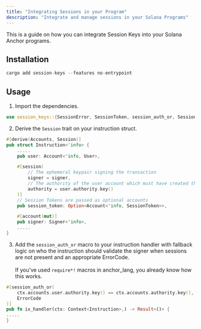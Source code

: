```yaml
---
title: "Integrating Sessions in your Program"
description: "Integrate and manage sessions in your Solana Programs"
---
```


This is a guide on how you can integrate Session Keys into your Solana Anchor programs.

## Installation

```rust
cargo add session-keys --features no-entrypoint
```

## Usage

1. Import the dependencies.

```rust
use session_keys::{SessionError, SessionToken, session_auth_or, Session}
```

2. Derive the `Session` trait on your instruction struct.

```rust
#[derive(Accounts, Session)]
pub struct Instruction<'info> {
    .....
    pub user: Account<'info, User>,

    #[session(
        // The ephemeral keypair signing the transaction
        signer = signer,
        // The authority of the user account which must have created the session
        authority = user.authority.key()
    )]
    // Session Tokens are passed as optional accounts
    pub session_token: Option<Account<'info, SessionToken>>,

    #[account(mut)]
    pub signer: Signer<'info>,
    .....
}
```

3. Add the `session_auth_or` macro to your instruction handler with fallback logic on who the instruction should validate the signer when sessions are not present and an appropriate ErrorCode.\
   \
   If you've used `require*!` macros in anchor\_lang, you already know how this works.

```rust
#[session_auth_or(
    ctx.accounts.user.authority.key() == ctx.accounts.authority.key(),
    ErrorCode
)]
pub fn ix_handler(ctx: Context<Instruction>,) -> Result<()> {
.....
}
```

